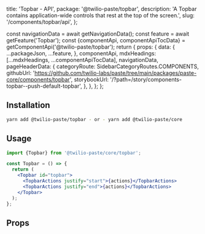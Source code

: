   title: 'Topbar - API',
  package: '@twilio-paste/topbar',
  description: 'A Topbar contains application-wide controls that rest at the top of the screen.',
  slug: '/components/topbar/api',
};




  const navigationData = await getNavigationData();
  const feature = await getFeature('Topbar');
  const {componentApi, componentApiTocData} = getComponentApi('@twilio-paste/topbar');
  return {
    props: {
      data: {
        ...packageJson,
        ...feature,
      },
      componentApi,
      mdxHeadings: [...mdxHeadings, ...componentApiTocData],
      navigationData,
      pageHeaderData: {
        categoryRoute: SidebarCategoryRoutes.COMPONENTS,
        githubUrl: 'https://github.com/twilio-labs/paste/tree/main/packages/paste-core/components/topbar',
        storybookUrl: '/?path=/story/components-topbar--push-default-topbar',
      },
    },
  };
};

## Installation

```bash
yarn add @twilio-paste/topbar - or - yarn add @twilio-paste/core
```

## Usage

```jsx
import {Topbar} from '@twilio-paste/core/topbar';

const Topbar = () => {
  return (
    <Topbar id="topbar">
      <TopbarActions justify="start">{actions}</TopbarActions>
      <TopbarActions justify="end">{actions}</TopbarActions>
    </Topbar>
  );
};
```

## Props

<PropsTable componentApi={props.componentApi} />
